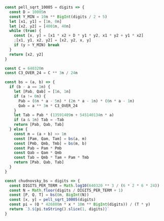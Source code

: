 ```javascript
const pell_sqrt_10005 = digits => {
  const D = 10005n
  const Y_MIN = 10n ** BigInt(digits / 2 + 5)
  let [x1, y1] = [1n, 0n]
  let [x2, y2] = [4001n, 40n]
  while (true) {
    const [x, y] = [x1 * x2 + D * y1 * y2, x1 * y2 + y1 * x2]
    ;[x1, y1, x2, y2] = [x2, y2, x, y]
    if (y > Y_MIN) break
  }
  return [x2, y2]
}

const C = 640320n
const C3_OVER_24 = C ** 3n / 24n

const bs = (a, b) => {
  if (b - a == 1n) {
    let [Pab, Qab] = [1n, 1n]
    if (a != 0n) {
      Pab = (6n * a - 5n) * (2n * a - 1n) * (6n * a - 1n)
      Qab = a ** 3n * C3_OVER_24
    }
    let Tab = Pab * (13591409n + 545140134n * a)
    if (a & 1n) Tab = -Tab
    return [Pab, Qab, Tab]
  } else {
    const m = (a + b) >> 1n
    const [Pam, Qam, Tam] = bs(a, m)
    const [Pmb, Qmb, Tmb] = bs(m, b)
    const Pab = Pam * Pmb
    const Qab = Qam * Qmb
    const Tab = Qmb * Tam + Pam * Tmb
    return [Pab, Qab, Tab]
  }
}

const chudnovsky_bs = digits => {
  const DIGITS_PER_TERM = Math.log10(640320 ** 3 / (6 * 2 * 6 * 24))
  const N = Math.floor(digits / DIGITS_PER_TERM + 1)
  const [P, Q, T] = bs(0n, BigInt(N))
  const [x, y] = pell_sqrt_10005(digits)
  const pi = (Q * 426880n * x * 10n ** BigInt(digits)) / (T * y)
  return `3.${pi.toString().slice(1, digits)}`
}
```
